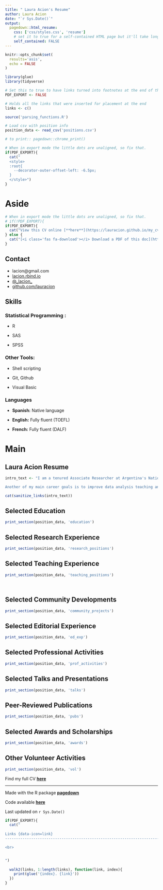 ```yaml
---
title: " Laura Acion's Resume"
author: Laura Acion
date: "`r Sys.Date()`"
output:
  pagedown::html_resume:
    css: ['css/styles.css', 'resume']
    # set it to true for a self-contained HTML page but it'll take longer to render
    self_contained: FALSE
---
```


```r
knitr::opts_chunk$set(
  results='asis', 
  echo = FALSE
)

library(glue)
library(tidyverse)

# Set this to true to have links turned into footnotes at the end of the document
PDF_EXPORT <- FALSE

# Holds all the links that were inserted for placement at the end
links <- c()

source('parsing_functions.R')

# Load csv with position info
position_data <- read_csv('positions.csv')

# to print:: pagedown::chrome_print()

```


```r
# When in export mode the little dots are unaligned, so fix that. 
if(PDF_EXPORT){
  cat("
  <style>
  :root{
    --decorator-outer-offset-left: -6.5px;
  }
  </style>")
}
```


Aside
================================================================================


```r
# When in export mode the little dots are unaligned, so fix that. 
# if(!PDF_EXPORT){
if(PDF_EXPORT){
  cat("View this CV online [**here**](https://lauracion.github.io/my_cv/)")
} else {
  cat("[<i class='fas fa-download'></i> Download a PDF of this doc](https://github.com/lauracion/my_cv/blob/master/Acion_Resume.pdf)")
}
```

Contact {#contact}
-------------------------------------------------------------------------------
- <i class="fa fa-envelope"></i> lacion@gmail.com
- <i class="fa fa-home"></i> [lacion.rbind.io](https://lacion.rbind.io)
- <i class="fa fa-twitter"></i> [\@\_lacion\_](https://twitter.com/_lacion_)
- <i class="fa fa-github"></i> [github.com/lauracion](https://github.com/lauracion)


Skills {#skills}
-------------------------------------------------------------------------------


### Statistical Programming :

- R

- SAS

- SPSS

### Other Tools:

- Shell scripting

- Git, Github

- Visual Basic

### Languages {#languages}

- **Spanish:** Native language

- **English:** Fully fluent (TOEFL)

- **French:** Fully fluent (DALF)



Main
===============================================================================
Laura Acion Resume {#title}
-------------------------------------------------------------------------------


```r
intro_text <- "I am a tenured Associate Researcher at Argentina's National Research Council (CONICET) working at the Calculus Institute, University of Buenos Aires (UBA). I lead a health data science research group in formation. One of the main goals of the group is to transition from pay-wall to open science. 

Another of my main career goals is to improve data analysis teaching and practice. One of the roles I enjoy most is mentoring and teaching others. I am active in international collaborative teaching and programming communities with high diversity standards. These communities help me give back to open source, particularly in Latin America."

cat(sanitize_links(intro_text))
```


Selected Education {data-icon=graduation-cap data-concise=true}
-------------------------------------------------------------------------------

```r
print_section(position_data, 'education')
```


Selected Research Experience {data-icon=laptop}
-------------------------------------------------------------------------------

```r
print_section(position_data, 'research_positions')
```


Selected Teaching Experience {data-icon=chalkboard-teacher}
-------------------------------------------------------------------------------

```r
print_section(position_data, 'teaching_positions')
```

<br>

Selected Community Developments {data-icon=group}
-------------------------------------------------------------------------------

```r
print_section(position_data, 'community_projects')
```

Selected Editorial Experience {data-icon=book-open}
-------------------------------------------------------------------------------

```r
print_section(position_data, 'ed_exp')

```

Selected Professional Activities {data-icon=briefcase}
-------------------------------------------------------------------------------

```r
print_section(position_data, 'prof_activities')

```

Selected Talks and Presentations {data-icon=group}
-------------------------------------------------------------------------------

```r
print_section(position_data, 'talks')

```

Peer-Reviewed Publications {data-icon=book-open}
--------------------------------------------------------------------------------

```r
print_section(position_data, 'pubs')

```


Selected Awards and Scholarships
-------------------------------------------------------------------------------

```r
print_section(position_data, 'awards')

```

Other Volunteer Activities {data-icon=group}
-------------------------------------------------------------------------------

```r
print_section(position_data, 'vol')

```

::: aside

Find my full CV [**here**](http://tiny.cc/Acion_CV)



-------------------------------------------------------------------------------
Made with the R package [**pagedown**](https://github.com/rstudio/pagedown) 

Code available [**here**](https://github.com/lauracion/my_cv)

Last updated on `r Sys.Date()`

:::


```r
if(PDF_EXPORT){
  cat("
  
Links {data-icon=link}
--------------------------------------------------------------------------------

<br>


")
  
  walk2(links, 1:length(links), function(link, index){
    print(glue('{index}. {link}'))
  })
}
```


